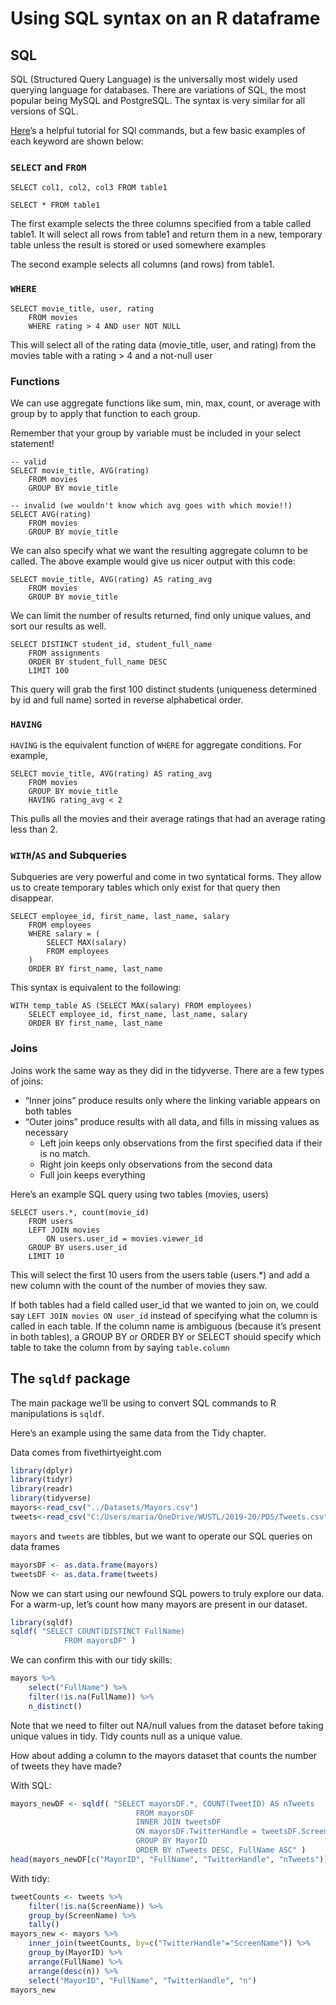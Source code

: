# Using SQL syntax on an R dataframe

## SQL

SQL (Structured Query Language) is the universally most widely used querying language for databases. There are variations of SQL, 
the most popular being MySQL and PostgreSQL. The syntax is very similar for all versions of SQL.

[Here](https://www.sqltutorial.org/sql-syntax/)'s a helpful tutorial for SQl commands, but a few basic examples of each keyword are shown below:


### `SELECT` and `FROM`

```
SELECT col1, col2, col3 FROM table1

SELECT * FROM table1
```

The first example selects the three columns specified from a table called table1. It will select all rows from table1 and return them in a new, temporary table
unless the result is stored or used somewhere examples

The second example selects all columns (and rows) from table1.

### `WHERE`

```
SELECT movie_title, user, rating 
    FROM movies 
    WHERE rating > 4 AND user NOT NULL
```

This will select all of the rating data (movie_title, user, and rating) from the movies table with a rating > 4 and a not-null user

### Functions


We can use aggregate functions like sum, min, max, count, or average with group by to apply that function to each group.

Remember that your group by variable must be included in your select statement!
```
-- valid
SELECT movie_title, AVG(rating) 
    FROM movies 
    GROUP BY movie_title 

-- invalid (we wouldn't know which avg goes with which movie!!)
SELECT AVG(rating) 
    FROM movies 
    GROUP BY movie_title 
```

We can also specify what we want the resulting aggregate column to be called. The above example would give us nicer output with this code:

```
SELECT movie_title, AVG(rating) AS rating_avg
    FROM movies 
    GROUP BY movie_title 
```


We can limit the number of results returned, find only unique values, and sort our results as well.

```
SELECT DISTINCT student_id, student_full_name 
    FROM assignments 
    ORDER BY student_full_name DESC 
    LIMIT 100
```

This query will grab the first 100 distinct students (uniqueness determined by id and full name) sorted in reverse alphabetical order.


### `HAVING`

`HAVING` is the equivalent function of `WHERE` for aggregate conditions. For example,

```
SELECT movie_title, AVG(rating) AS rating_avg 
    FROM movies 
    GROUP BY movie_title 
    HAVING rating_avg < 2
```

This pulls all the movies and their average ratings that had an average rating less than 2.

### `WITH`/`AS` and Subqueries

Subqueries are very powerful and come in two syntatical forms. They allow us to create temporary tables which only exist for that query 
then disappear.

```
SELECT employee_id, first_name, last_name, salary 
    FROM employees 
    WHERE salary = (
        SELECT MAX(salary) 
        FROM employees
    ) 
    ORDER BY first_name, last_name
```

This syntax is equivalent to the following:

```
WITH temp_table AS (SELECT MAX(salary) FROM employees)
    SELECT employee_id, first_name, last_name, salary 
    ORDER BY first_name, last_name

```


### Joins

Joins work the same way as they did in the tidyverse. There are a few types of joins:

- "Inner joins" produce results only where the linking variable appears on both tables
- "Outer joins" produce results with all data, and fills in missing values as necessary
  + Left join keeps only observations from the first specified data if their is no match.
  + Right join keeps only observations from the second data
  + Full join keeps everything

Here's an example SQL query using two tables (movies, users)

```
SELECT users.*, count(movie_id) 
    FROM users 
    LEFT JOIN movies 
        ON users.user_id = movies.viewer_id 
    GROUP BY users.user_id 
    LIMIT 10
```

This will select the first 10 users from the users table (users.*) and add a new column with the count of the number of movies they saw.

If both tables had a field called user_id that we wanted to join on, we could say `LEFT JOIN movies ON user_id` instead of specifying
what the column is called in each table. If the column name is ambiguous (because it's present in both tables), a GROUP BY or ORDER BY or SELECT
should specify which table to take the column from by saying `table.column`

## The `sqldf` package

The main package we'll be using to convert SQL commands to R manipulations is `sqldf`.

Here's an example using the same data from the Tidy chapter.

Data comes from fivethirtyeight.com
```r
library(dplyr)
library(tidyr)
library(readr)
library(tidyverse)
mayors<-read_csv("../Datasets/Mayors.csv")
tweets<-read_csv("C:/Users/maria/OneDrive/WUSTL/2019-20/PDS/Tweets.csv")
```

`mayors` and `tweets` are tibbles, but we want to operate our SQL queries on data frames

```r
mayorsDF <- as.data.frame(mayors)
tweetsDF <- as.data.frame(tweets)
```

Now we can start using our newfound SQL powers to truly explore our data. For a warm-up, let's count how many mayors are present in our dataset.

```r
library(sqldf)
sqldf( "SELECT COUNT(DISTINCT FullName) 
            FROM mayorsDF" )
```

We can confirm this with our tidy skills:

```r
mayors %>% 
    select("FullName") %>%
    filter(!is.na(FullName)) %>% 
    n_distinct()
```

Note that we need to filter out NA/null values from the dataset before taking unique values in tidy. Tidy counts null as a unique value.

How about adding a column to the mayors dataset that counts the number of tweets they have made?

With SQL:
```r
mayors_newDF <- sqldf( "SELECT mayorsDF.*, COUNT(TweetID) AS nTweets
                            FROM mayorsDF 
                            INNER JOIN tweetsDF 
                            ON mayorsDF.TwitterHandle = tweetsDF.ScreenName 
                            GROUP BY MayorID
                            ORDER BY nTweets DESC, FullName ASC" )
head(mayors_newDF[c("MayorID", "FullName", "TwitterHandle", "nTweets")], n=10)
```

With tidy:
```r
tweetCounts <- tweets %>% 
    filter(!is.na(ScreenName)) %>% 
    group_by(ScreenName) %>% 
    tally()
mayors_new <- mayors %>% 
    inner_join(tweetCounts, by=c("TwitterHandle"="ScreenName")) %>% 
    group_by(MayorID) %>% 
    arrange(FullName) %>%
    arrange(desc(n)) %>% 
    select("MayorID", "FullName", "TwitterHandle", "n")
mayors_new
```
